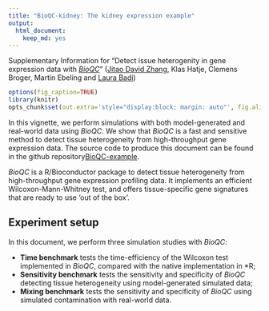 ```yaml
---
title: "BioQC-kidney: The kidney expression example"
output: 
  html_document: 
    keep_md: yes
---
```

Supplementary Information for "Detect issue heterogenity in gene expression data with [*BioQC*](https://github.com/Accio/BioQC)" ([Jitao David Zhang](mailto:jitao_david.zhang@roche.com), Klas Hatje, Clemens Broger, Martin Ebeling and [Laura Badi](laura.badi@roche.com))


```r
options(fig_caption=TRUE)
library(knitr)
opts_chunk$set(out.extra='style="display:block; margin: auto"', fig.align="center")
```

In this vignette, we perform simulations with both model-generated and real-world data using *BioQC*. We show that *BioQC* is a fast and sensitive method to detect tissue heterogeneity from high-throughput gene expression data. The source code to produce this document can be found in the github repository[BioQC-example](https://github.com/Accio/BioQC-example).

*BioQC* is a R/Bioconductor package to detect tissue heterogeneity from high-throughput gene expression profiling data. It implements an      efficient Wilcoxon-Mann-Whitney test, and offers tissue-specific gene signatures that are ready to use 'out of the box'.


Experiment setup
----------------
In this document, we perform three simulation studies with *BioQC*:

* **Time benchmark** tests the time-efficiency of the Wilcoxon test implemented in *BioQC*, compared with the native implementation in *R;
* **Sensitivity benchmark** tests the sensitivity and specificity of *BioQC* detecting tissue heterogeneity using model-generated simulated data;
* **Mixing benchmark** tests the sensitivity and specificity of *BioQC* using simulated contamination with real-world data.

